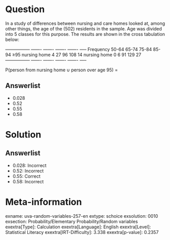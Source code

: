 Question
========

In a study of differences between nursing and care homes looked at, among other things, the age of the (502) residents in the sample. Age was divided into 5 classes for this purpose. The results are shown in the cross tabulation below:

  ----------------- ------- ------- ------- ------- ----- Frequency 50-64 65-74 75-84 85-94 ≥95 nursing home 4 27 96 108 14 nursing home 0 6 91 129 27 ----------------- ------- ------- ------- ------- -----

P(person from nursing home ∪ person over age 95) =

Answerlist
----------

* 0.028
* 0.52
* 0.55
* 0.58

Solution
========

Answerlist
----------

* 0.028: Incorrect
* 0.52: Incorrect
* 0.55: Correct
* 0.58: Incorrect

Meta-information
================
exname: uva-random-variables-257-en
extype: schoice
exsolution: 0010
exsection: Probability/Elementary Probability/Random variables
exextra[Type]: Calculation
exextra[Language]: English
exextra[Level]: Statistical Literacy
exextra[IRT-Difficulty]: 3.338
exextra[p-value]: 0.2357

